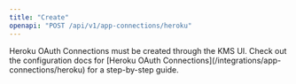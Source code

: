 ```yaml
---
title: "Create"
openapi: "POST /api/v1/app-connections/heroku"
---
```


<Note>
    Heroku OAuth Connections must be created through the KMS UI.
    Check out the configuration docs for [Heroku OAuth Connections](/integrations/app-connections/heroku) for a step-by-step
    guide.
</Note>